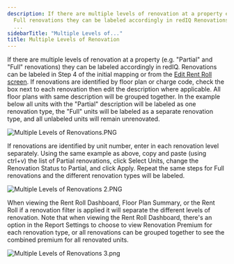 ```yaml
---
description: If there are multiple levels of renovation at a property eg Partial and
  Full renovations they can be labeled accordingly in redIQ Renovations can be labeled
  ...
sidebarTitle: "Multiple Levels of..."
title: Multiple Levels of Renovation
---
```


If there are multiple levels of renovation at a property (e.g. "Partial" and "Full" renovations) they can be labeled accordingly in redIQ. Renovations can be labeled in Step 4 of the initial mapping or from the [Edit Rent Roll screen](https://rediq.freshdesk.com/support/solutions/articles/5000742265-edit-rent-roll-screen). If renovations are identified by floor plan or charge code, check the box next to each renovation then edit the description where applicable. All floor plans with same description will be grouped together. In the example below all units with the "Partial" description will be labeled as one renovation type, the "Full" units will be labeled as a separate renovation type, and all unlabeled units will remain unrenovated.


<Frame caption="Select renovated units by floor plans and specify renovation levels in the rent roll.">
  <img src="/images/rediq/a955c44d95587da2bdfc40dbd2971eb40ffc6dec.png" alt="Multiple Levels of Renovations.PNG" />
</Frame>


If renovations are identified by unit number, enter in each renovation level separately. Using the same example as above, copy and paste (using ctrl+v) the list of Partial renovations, click Select Units, change the Renovation Status to Partial, and click Apply. Repeat the same steps for Full renovations and the different renovation types will be labeled.


<Frame caption="Identify renovated units by unit number in the rent roll.">
  <img src="/images/rediq/9d7ae24a193f1cd53f50a0a1c395c96166aca019.png" alt="Multiple Levels of Renovations 2.PNG" />
</Frame>


When viewing the Rent Roll Dashboard, Floor Plan Summary, or the Rent Roll if a renovation filter is applied it will separate the different levels of renovation. Note that when viewing the Rent Roll Dashboard, there's an option in the Report Settings to choose to view Renovation Premium for each renovation type, or all renovations can be grouped together to see the combined premium for all renovated units.


<Frame caption="Dashboard displaying rent roll metrics, including unit types and renovation status.">
  <img src="/images/rediq/3079ab564cc27a4287204482b71a7d1257622577.png" alt="Multiple Levels of Renovations 3.png" />
</Frame>